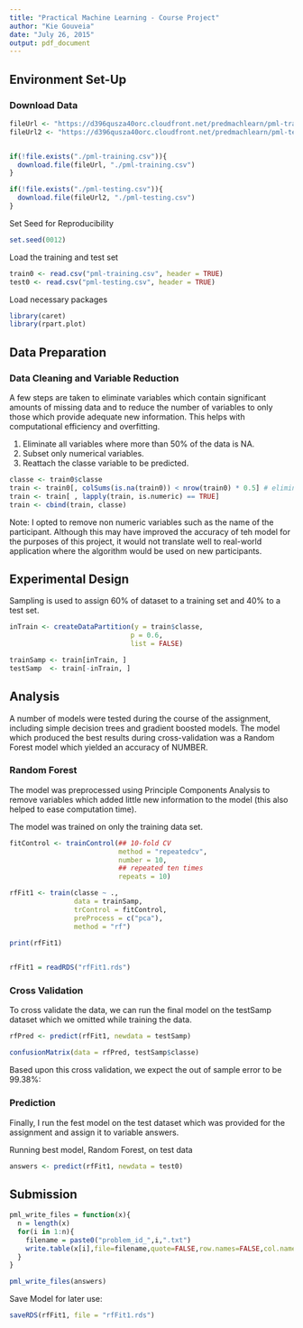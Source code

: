 ```yaml
---
title: "Practical Machine Learning - Course Project"
author: "Kie Gouveia"
date: "July 26, 2015"
output: pdf_document
---
```


## Environment Set-Up

### Download Data

```r
fileUrl <- "https://d396qusza40orc.cloudfront.net/predmachlearn/pml-training.csv"
fileUrl2 <- "https://d396qusza40orc.cloudfront.net/predmachlearn/pml-testing.csv"


if(!file.exists("./pml-training.csv")){
  download.file(fileUrl, "./pml-training.csv")
}

if(!file.exists("./pml-testing.csv")){
  download.file(fileUrl2, "./pml-testing.csv")
}
```

Set Seed for Reproducibility

```r
set.seed(0012)
```


Load the training and test set

```r
train0 <- read.csv("pml-training.csv", header = TRUE)
test0 <- read.csv("pml-testing.csv", header = TRUE)
```


Load necessary packages

```r
library(caret)
library(rpart.plot)
```



## Data Preparation

### Data Cleaning and Variable Reduction

A few steps are taken to eliminate variables which contain significant amounts of missing data and to reduce the number of variables to only those which provide adequate new information. This helps with computational efficiency and overfitting. 

1. Eliminate all variables where more than 50% of the data is NA.
2. Subset only numerical variables.
3. Reattach the classe variable to be predicted. 

```r
classe <- train0$classe
train <- train0[, colSums(is.na(train0)) < nrow(train0) * 0.5] # eliminate all variables which are more the 50% NA
train <- train[ , lapply(train, is.numeric) == TRUE]
train <- cbind(train, classe)
```

Note: I opted to remove non numeric variables such as the name of the participant. Although this may have improved the accuracy of teh model for the purposes of this project, it would not translate well to real-world application where the algorithm would be used on new participants. 

## Experimental Design

Sampling is used to assign 60% of dataset to a training set and 40% to a test set. 

```r
inTrain <- createDataPartition(y = train$classe,
                              p = 0.6,
                              list = FALSE)

trainSamp <- train[inTrain, ]
testSamp  <- train[-inTrain, ]

```


## Analysis

A number of models were tested during the course of the assignment, including simple decision trees and gradient boosted models. The model which produced the best results during cross-validation was a Random Forest model which yielded an accuracy of NUMBER.


### Random Forest

The model was preprocessed using Principle Components Analysis to remove variables which added little new information to the model (this also helped to ease computation time). 

The model was trained on only  the training data set. 

```r

fitControl <- trainControl(## 10-fold CV
                           method = "repeatedcv",
                           number = 10,
                           ## repeated ten times
                           repeats = 10)

rfFit1 <- train(classe ~ .,
                data = trainSamp,
                trControl = fitControl,
                preProcess = c("pca"),
                method = "rf") 

print(rfFit1)
      
```

```r
rfFit1 = readRDS("rfFit1.rds")
```


### Cross Validation

To cross validate the data, we can run the final model on the testSamp dataset which we omitted while training the data. 

```r

rfPred <- predict(rfFit1, newdata = testSamp)

confusionMatrix(data = rfPred, testSamp$classe)

```

Based upon this cross validation, we expect the out of sample error to be 99.38%:


### Prediction

Finally, I run the fest model on the test dataset which was provided for the assignment and assign it to variable answers. 

Running best model, Random Forest, on test data

```r
answers <- predict(rfFit1, newdata = test0)
```


## Submission 

```r
pml_write_files = function(x){
  n = length(x)
  for(i in 1:n){
    filename = paste0("problem_id_",i,".txt")
    write.table(x[i],file=filename,quote=FALSE,row.names=FALSE,col.names=FALSE)
  }
}

pml_write_files(answers)
```

Save Model for later use:

```r
saveRDS(rfFit1, file = "rfFit1.rds")

```
